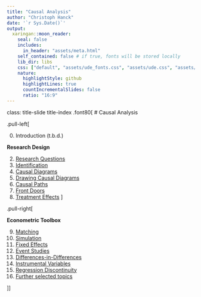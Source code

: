 ```yaml
---
title: "Causal Analysis"
author: "Christoph Hanck"
date: '`r Sys.Date()`'
output:
  xaringan::moon_reader:
    seal: false
    includes:
      in_header: "assets/meta.html"
    self_contained: false # if true, fonts will be stored locally
    lib_dir: libs
    css: ["default", "assets/ude_fonts.css", "assets/ude.css", "assets/custom.css", "assets/title_slides.css"]
    nature:
      highlightStyle: github
      highlightLines: true
      countIncrementalSlides: false
      ratio: "16:9"
---
```


class: title-slide title-index 
.font80[
# Causal Analysis

.pull-left[

<ol start=0>
  <li> Introduction (t.b.d.) </li>
</ol>

**Research Design**

2. [Research Questions](ResearchQuestions/ResearchQuestions.html)
3. [Identification](Identification/Identification.html)
4. [Causal Diagrams](CausalDiagrams/CausalDiagrams.html)
5. [Drawing Causal Diagrams](DrawingCausalDiagrams/DrawingCausalDiagrams.html)
6. [Causal Paths](CausalPaths/CausalPaths.html)
7. [Front Doors](FindingFrontDoors/FindingFrontDoors.html)
8. [Treatment Effects](TreatmentEffects/TreatmentEffects.html)
]

.pull-right[

**Econometric Toolbox**

<ol start=9>
<li><a href='Matching/Matching.html'>Matching</a></li>
<li><a href='Simulation/Simulation.html'>Simulation</a></li>
<li><a href='FixedEffects/FixedEffects.html'>Fixed Effects</a></li>
<li><a href='EventStudies/EventStudies.html'>Event Studies</a></li>
<li><a href='DiD/DiD.html'>Differences-in-Differences</a></li>
<li><a href='IV/IV.html'>Instrumental Variables</a></li>
<li><a href='RDD/RDD.html'>Regression Discontinuity</a></li>
<li><a href='FurtherTopics/FurtherTopics.html'>Further selected topics</a></li>
</ol>

]]

